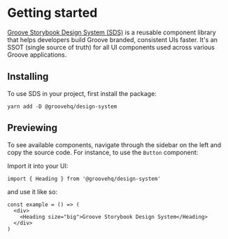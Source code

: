 <Meta title="Design System|Getting Started" />

# Getting started

[Groove Storybook Design System (SDS)](https://http://groove-sds.s3-website-us-east-1.amazonaws.com) is a reusable component library that helps developers build Groove branded, consistent UIs faster. It's an SSOT (single source of truth) for all UI components used across various Groove applications.

## Installing

To use SDS in your project, first install the package:

    yarn add -D @groovehq/design-system

## Previewing

To see available components, navigate through the sidebar on the left and copy the source code. For instance, to use the `Button` component:

Import it into your UI:

`import { Heading } from '@groovehq/design-system'`

and use it like so:

```
const example = () => (
  <div>
    <Heading size="big">Groove Storybook Design System</Heading>
  </div>
)
```
